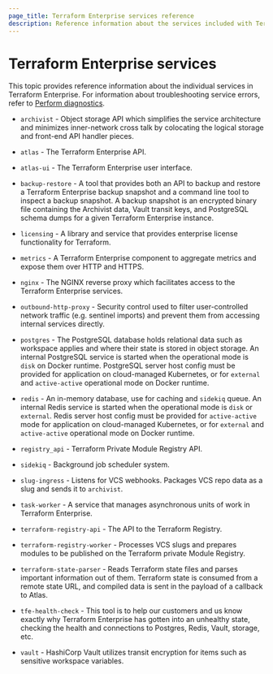 ```yaml
---
page_title: Terraform Enterprise services reference
description: Reference information about the services included with Terraform Enterprise.
---
```


# Terraform Enterprise services

This topic provides reference information about the individual services in Terraform Enterprise. For information about troubleshooting service errors, refer to [Perform diagnostics](/terraform/enterprise/troubleshoot/perform-diagnostics). 

- `archivist` - Object storage API which simplifies the service architecture
  and minimizes inner-network cross talk by colocating the logical storage and
  front-end API handler pieces.

- `atlas` - The Terraform Enterprise API.

- `atlas-ui` - The Terraform Enterprise user interface.

- `backup-restore` - A tool that provides both an API to backup and restore a
  Terraform Enterprise backup snapshot and a command line tool to inspect a
  backup snapshot. A backup snapshot is an encrypted binary file containing the
  Archivist data, Vault transit keys, and PostgreSQL schema dumps for a given
  Terraform Enterprise instance.

- `licensing` - A library and service that provides enterprise license
  functionality for Terraform.

- `metrics` - A Terraform Enterprise component to aggregate metrics and expose
  them over HTTP and HTTPS.

- `nginx` - The NGINX reverse proxy which facilitates access to the Terraform
  Enterprise services.

- `outbound-http-proxy` - Security control used to filter user-controlled
  network traffic (e.g. sentinel imports) and prevent them from accessing
  internal services directly.

- `postgres` - The PostgreSQL database holds relational data such as workspace
  applies and where their state is stored in object storage. An internal
  PostgreSQL service is started when the operational mode is `disk` on Docker runtime. PostgreSQL
  server host config must be provided for application on cloud-managed Kubernetes, or for `external` and `active-active` operational mode on Docker runtime.

- `redis` - An in-memory database, use for caching and `sidekiq` queue. An
  internal Redis service is started when the operational mode is `disk` or
  `external`. Redis server host config must be provided for `active-active`
  mode for application on cloud-managed Kubernetes, or for `external` and `active-active` operational mode on Docker runtime.

- `registry_api` - Terraform Private Module Registry API.

- `sidekiq` - Background job scheduler system.

- `slug-ingress` - Listens for VCS webhooks. Packages VCS repo data as a slug
  and sends it to `archivist`.

- `task-worker` - A service that manages asynchronous units of work in
  Terraform Enterprise.

- `terraform-registry-api` - The API to the Terraform Registry.

- `terraform-registry-worker` - Processes VCS slugs and prepares modules to be
  published on the Terraform private Module Registry.

- `terraform-state-parser` - Reads Terraform state files and parses important
  information out of them. Terraform state is consumed from a remote state URL,
  and compiled data is sent in the payload of a callback to Atlas.

- `tfe-health-check` - This tool is to help our customers and us know exactly
  why Terraform Enterprise has gotten into an unhealthy state, checking the
  health and connections to Postgres, Redis, Vault, storage, etc.

- `vault` - HashiCorp Vault utilizes transit encryption for items such as
  sensitive workspace variables.

